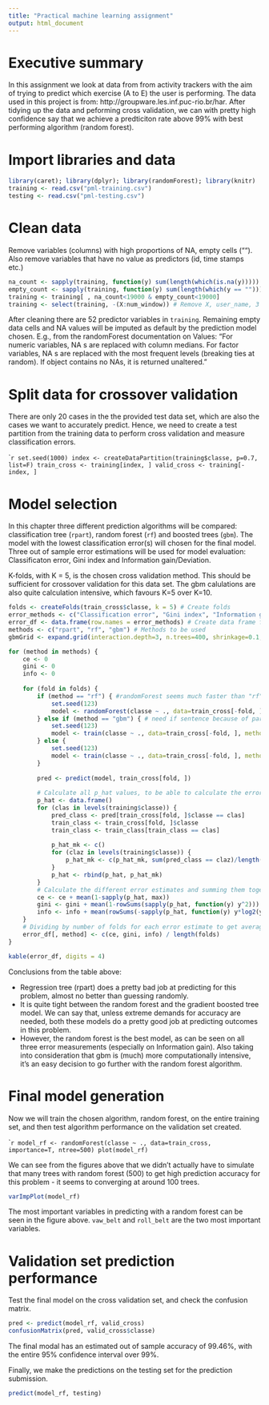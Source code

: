```yaml
---
title: "Practical machine learning assignment"
output: html_document
---
```


# Executive summary

In this assignment we look at data from from activity trackers with the aim of trying to predict which exercise (A to E) the user is performing. The data used in this project is from: http://groupware.les.inf.puc-rio.br/har. After tidying up the data and peforming cross validation, we can with pretty high confidence say that we achieve a predticiton rate above 99% with best performing algorithm (random forest).

# Import libraries and data

```r
library(caret); library(dplyr); library(randomForest); library(knitr)
training <- read.csv("pml-training.csv")
testing <- read.csv("pml-testing.csv")
```

# Clean data
Remove variables (columns) with high proportions of NA, empty cells (""). Also remove variables that have no value as predictors (id, time stamps etc.)

```r
na_count <- sapply(training, function(y) sum(length(which(is.na(y)))))
empty_count <- sapply(training, function(y) sum(length(which(y == ""))))
training <- training[ , na_count<19000 & empty_count<19000]
training <- select(training, -(X:num_window)) # Remove X, user_name, 3 time stamps, new_window, num_window
```

After cleaning there are 52 predictor variables in `training`. Remaining empty data cells and NA values will be imputed as default by the prediction model chosen. E.g., from the randomForest documentation on Values: "For numeric variables, NA s are replaced with column medians. For factor variables, NA s are replaced with the most frequent levels (breaking ties at random). If object contains no NAs, it is returned unaltered."

# Split data for crossover validation

There are only 20 cases in the the provided test data set, which are also the cases we want to accurately predict. Hence, we need to create a test partition from the training data to perform cross validation and measure classification errors.

````r
set.seed(1000)
index <- createDataPartition(training$classe, p=0.7, list=F)
train_cross <- training[index, ]
valid_cross <- training[-index, ]
```

# Model selection

In this chapter three different prediction algorithms will be compared: classification tree (`rpart`), random forest (`rf`) and boosted trees (`gbm`). The model with the lowest classification error(s) will chosen for the final model. Three out of sample error estimations will be used for model evaluation: Classificaton error, Gini index and Information gain/Deviation.

K-folds, with K = 5, is the chosen cross validation method. This should be sufficient for crossover validation for this data set. The gbm calulations are also quite calculation intensive, which favours K=5 over K=10.

```r
folds <- createFolds(train_cross$classe, k = 5) # Create folds
error_methods <- c("Classification error", "Gini index", "Information gain")
error_df <- data.frame(row.names = error_methods) # Create data frame for storing error results
methods <- c("rpart", "rf", "gbm") # Methods to be used
gbmGrid <- expand.grid(interaction.depth=3, n.trees=400, shrinkage=0.1, n.minobsinnode=20) # setting parameters for gbm. These values provide quite good accuracy for this problem, but calculation time is long (several hours on my laptop).

for (method in methods) {
    ce <- 0
    gini <- 0
    info <- 0
    
    for (fold in folds) {
        if (method == "rf") { #randomForest seems much faster than "rf" in caret, don't know why
            set.seed(123)
            model <- randomForest(classe ~ ., data=train_cross[-fold, ], importance=T, ntree=500)
        } else if (method == "gbm") { # need if sentence because of parameters
            set.seed(123)
            model <- train(classe ~ ., data=train_cross[-fold, ], method=method, tuneGrid=gbmGrid)
        } else {
            set.seed(123)
            model <- train(classe ~ ., data=train_cross[-fold, ], method = method)
        }
        
        pred <- predict(model, train_cross[fold, ])
        
        # Calculate all p_hat values, to be able to calculate the error estimates
        p_hat <- data.frame()
        for (clas in levels(training$classe)) {
            pred_class <- pred[train_cross[fold, ]$classe == clas]
            train_class <- train_cross[fold, ]$classe
            train_class <- train_class[train_class == clas]
            
            p_hat_mk <- c()
            for (claz in levels(training$classe)) {
                p_hat_mk <- c(p_hat_mk, sum(pred_class == claz)/length(train_class))
            }
            p_hat <- rbind(p_hat, p_hat_mk)
        }
        # Calculate the different error estimates and summing them together (for each fold)
        ce <- ce + mean(1-sapply(p_hat, max))
        gini <- gini + mean(1-rowSums(sapply(p_hat, function(y) y^2)))
        info <- info + mean(rowSums(-sapply(p_hat, function(y) y*log2(y)), na.rm = T))
    } 
    # Dividing by number of folds for each error estimate to get average over all folds, and saving in data frame
    error_df[, method] <- c(ce, gini, info) / length(folds) 
}
```

```r
kable(error_df, digits = 4)
```

Conclusions from the table above:

- Regression tree (rpart) does a pretty bad job at predicting for this problem, almost no better than guessing randomly.
- It is quite tight between the random forest and the gradient boosted tree model. We can say that, unless extreme demands for accuracy are needed, both these models do a pretty good job at predicting outcomes in this problem.
- However, the random forest is the best model, as can be seen on all three error measurements (especially on Information gain). Also taking into consideration that gbm is (much) more computationally intensive, it's an easy decision to go further with the random forest algorithm.

# Final model generation

Now we will train the chosen algorithm, random forest, on the entire training set, and then test algorithm performance on the validation set created.

````r
model_rf <- randomForest(classe ~ ., data=train_cross, importance=T, ntree=500)
plot(model_rf)
```

We can see from the figures above that we didn't actually have to simulate that many trees with random forest (500) to get high prediction accuracy for this problem - it seems to converging at around 100 trees.

```r
varImpPlot(model_rf)
```

The most important variables in predicting with a random forest can be seen in the figure above. `vaw_belt` and `roll_belt` are the two most important variables.

# Validation set prediction performance

Test the final model on the cross validation set, and check the confusion matrix.

```r
pred <- predict(model_rf, valid_cross)
confusionMatrix(pred, valid_cross$classe)
```

The final modal has an estimated out of sample accuracy of 99.46%, with the entire 95% confidence interval over 99%.

Finally, we make the predictions on the testing set for the prediction submission.

```r
predict(model_rf, testing)
```


